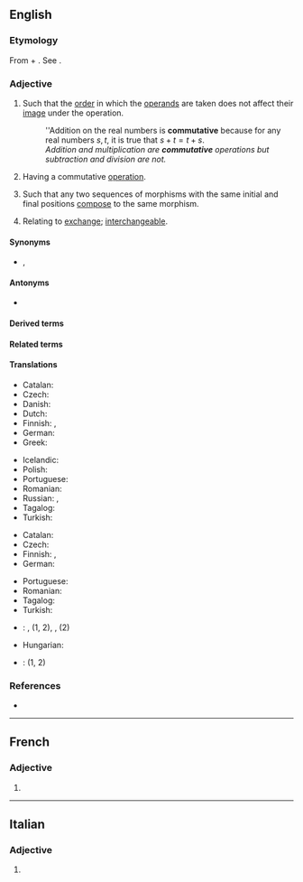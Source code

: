 ==English==

===Etymology===
From {{der|en|fr|commuter||to substitute or switch}} + {{af|en|-ative|t1=tending to}}. See {{m|en|commute}}.

===Adjective===
{{en-adj|-}}

# {{lb|en|mathematics|of a [[binary]] [[operation]]}} Such that the [[order]] in which the [[operand]]s are taken does not affect their [[image]] under the operation.
#: ''Addition on the real numbers is '''commutative''' because for any real numbers <math>s,t</math>, it is true that <math>s+t=t+s</math>.
#: ''Addition and multiplication are '''commutative''' operations but subtraction and division are not.''
# {{lb|en|algebra|of an [[algebraic structure]]}} Having a commutative [[operation]].
# {{lb|en|mathematics|of a [[diagram]] of [[morphism]]s}} Such that any two sequences of morphisms with the same initial and final positions [[compose]] to the same morphism.
# Relating to [[exchange]]; [[interchangeable]].

====Synonyms====
* {{sense|of an algebraic structure}} {{l|en|abelian}}, {{l|en|Abelian}}

====Antonyms====
* {{l|en|anticommutative}}

====Derived terms====
{{der4
|en|commutative justice
|commutative property
|commutative ring
|commutativity
}}

====Related terms====
{{rel2
|en|commutator
|commute
}}

====Translations====
{{trans-top|mathematics: such that order of operands does not affect result}}
* Catalan: {{t|ca|commutatiu}}
* Czech: {{t|cs|komutativní|m}}
* Danish: {{t|da|kommutativ}}
* Dutch: {{t+|nl|commutatief}}
* Finnish: {{t+|fi|kommutatiivinen}}, {{t|fi|vaihdannainen}}
* German: {{t+|de|kommutativ}}
* Greek: {{t+|el|αντιμεταθετικός}}
{{trans-mid}}
* Icelandic: {{t|is|víxlinn|m}}
* Polish: {{t+|pl|przemienny|m}}
* Portuguese: {{t+|pt|comutativo}}
* Romanian: {{t+|ro|comutativ}}
* Russian: {{t+|ru|коммутативный}}, {{t+|ru|перестановочный}}
* Tagalog: {{t|tl|palitin}}
* Turkish: {{t|tr|değişmeli}}
{{trans-bottom}}

{{trans-top|algebra: having a commutative operation}}
* Catalan: {{t|ca|commutatiu}}
* Czech: {{t|cs|komutativní|m}}
* Finnish: {{t+|fi|kommutatiivinen}}, {{t|fi|vaihdannainen}}
* German: {{t+|de|kommutativ}}
{{trans-mid}}
* Portuguese: {{t+|pt|comutativo}}
* Romanian: {{t+|ro|comutativ}}
* Tagalog: {{t|tl|palitin}}
* Turkish: {{t|tr|değişmeli}}
{{trans-bottom}}

{{checktrans-top}}
* {{ttbc|fr}}: {{t+check|fr|commutatif|m}}, {{t+check|fr|commutative|f}} (1, 2), {{t+check|fr|abélien|m}}, {{t+check|fr|abélienne|f}} (2)
* Hungarian: {{t+check|hu|kommutatív}}
{{trans-mid}}
* {{ttbc|es}}: {{t-check|es|conmutativo}} (1, 2)
{{trans-bottom}}

===References===
* {{pedia|commutative property}}

----

==French==

===Adjective===
{{head|fr|adjective form}}

# {{feminine singular of|commutatif|lang=fr}}

----

==Italian==

===Adjective===
{{head|it|adjective form}}

# {{feminine plural of|commutativo|lang=it}}